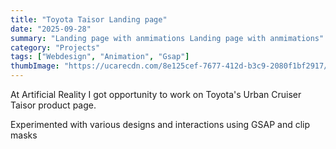 ```yaml
---
title: "Toyota Taisor Landing page"
date: "2025-09-28"
summary: "Landing page with anmimations Landing page with anmimations"
category: "Projects"
tags: ["Webdesign", "Animation", "Gsap"]
thumbImage: "https://ucarecdn.com/8e125cef-7677-412d-b3c9-2080f1bf2917/-/preview/450x300/"
---
```


At Artificial Reality I got opportunity to work on Toyota's Urban Cruiser Taisor product page.

Experimented with various designs and interactions using GSAP and clip masks

<ImageModal
  src="https://ucarecdn.com/afbaf1fd-c28a-4488-b7f4-cfcc3c5e4a77/-/preview/1000x666/"
  alt="Toyota Taisor"
/>
<ImageModal
  src="https://ucarecdn.com/e6d9a228-583a-408b-99d5-fed8a3adad37/-/preview/1000x666/"
  alt="Toyota Taisor"
/>
<ImageModal
  src="https://ucarecdn.com/c8aee9db-7c4e-4941-aad2-b3cf4dc92740/-/preview/1000x666/"
  alt="Toyota Taisor"
/>
